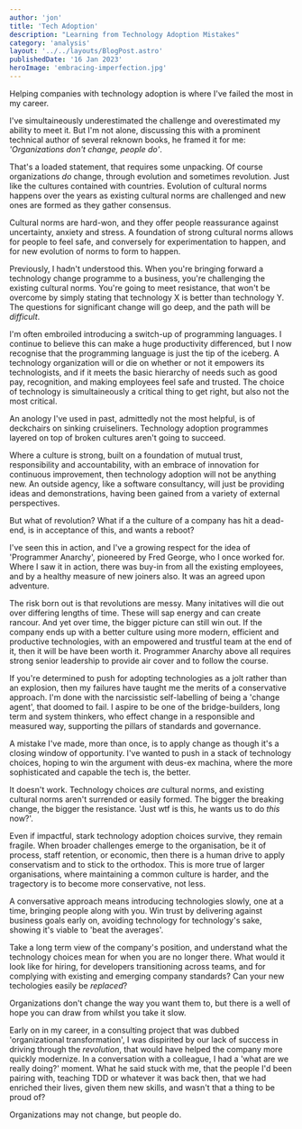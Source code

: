 ```yaml
---
author: 'jon'
title: 'Tech Adoption'
description: "Learning from Technology Adoption Mistakes"
category: 'analysis'
layout: '../../layouts/BlogPost.astro'
publishedDate: '16 Jan 2023'
heroImage: 'embracing-imperfection.jpg'
---
```


Helping companies with technology adoption is where I've failed the most in my career.

I've simultaineously underestimated the challenge and overestimated my ability to meet it. But I'm not alone, discussing this with a prominent technical author of several reknown books, he framed it for me: _'Organizations don't change, people do'_.

That's a loaded statement, that requires some unpacking. Of course organizations _do_ change, through evolution and sometimes revolution. Just like the cultures contained with countries. Evolution of cultural norms happens over the years as existing cultural norms are challenged and new ones are formed as they gather consensus.

Cultural norms are hard-won, and they offer people reassurance against uncertainty, anxiety and stress. A foundation of strong cultural norms allows for people to feel safe, and conversely for experimentation to happen, and for new evolution of norms to form to happen.

Previously, I hadn't understood this. When you're bringing forward a technology change programme to a business, you're challenging the existing cultural norms. You're going to meet resistance, that won't be overcome by simply stating that technology X is better than technology Y. The questions for significant change will go deep, and the path will be _difficult_.

I'm often embroiled introducing a switch-up of programming languages. I continue to believe this can make a huge productivity differenced, but I now recognise that the programming language is just the tip of the iceberg. A technology organization will or die on whether or not it empowers its technologists, and if it meets the basic hierarchy of needs such as good pay, recognition, and making employees feel safe and trusted. The choice of technology is simultaineously a critical thing to get right, but also not the most critical.

An anology I've used in past, admittedly not the most helpful, is of deckchairs on sinking cruiseliners. Technology adoption programmes layered on top of broken cultures aren't going to succeed.

Where a culture is strong, built on a foundation of mutual trust, responsibility and accountability, with an embrace of innovation for continuous improvement, then technology adoption will not be anything new. An outside agency, like a software consultancy, will just be providing ideas and demonstrations, having been gained from a variety of external perspectives.

But what of revolution? What if a the culture of a company has hit a dead-end, is in acceptance of this, and wants a reboot?

I've seen this in action, and I've a growing respect for the idea of 'Programmer Anarchy', pioneered by Fred George, who I once worked for. Where I saw it in action, there was buy-in from all the existing employees, and by a healthy measure of new joiners also. It was an agreed upon adventure.

The risk born out is that revolutions are messy. Many initatives will die out over differing lengths of time. These will sap energy and can create rancour. And yet over time, the bigger picture can still win out. If the company ends up with a better culture using more modern, efficient and productive technologies, with an empowered and trustful team at the end of it, then it will be have been worth it. Programmer Anarchy above all requires strong senior leadership to provide air cover and to follow the course.

If you're determined to push for adopting technologies as a jolt rather than an explosion, then my failures have taught me the merits of a conservative approach. I'm done with the narcissistic self-labelling of being a 'change agent', that doomed to fail. I aspire to be one of the bridge-builders, long term and system thinkers, who effect change in a responsible and measured way, supporting the pillars of standards and governance.

A mistake I've made, more than once, is to apply change as though it's a closing window of opportunity. I've wanted to push in a stack of technology choices, hoping to win the argument with deus-ex machina, where the more sophisticated and capable the tech is, the better.

It doesn't work. Technology choices _are_ cultural norms, and existing cultural norms aren't surrended or easily formed. The bigger the breaking change, the bigger the resistance. 'Just wtf is this, he wants us to do _this_ now?'.

Even if impactful, stark technology adoption choices survive, they remain fragile. When broader challenges emerge to the organisation, be it of process, staff retention, or economic, then there is a human drive to apply conservatism and to stick to the orthodox. This is more true of larger organisations, where maintaining a common culture is harder, and the tragectory is to become more conservative, not less.

A conversative approach means introducing technologies slowly, one at a time, bringing people along with you. Win trust by delivering against business goals early on, avoiding technology for technology's sake, showing it's viable to 'beat the averages'.

Take a long term view of the company's position, and understand what the technology choices mean for when you are no longer there. What would it look like for hiring, for developers transitioning across teams, and for complying with existing and emerging company standards? Can your new techologies easily be _replaced_?

Organizations don't change the way you want them to, but there is a well of hope you can draw from whilst you take it slow.

Early on in my career, in a consulting project that was dubbed 'organizational transformation', I was dispirited by our lack of success in driving through the _revolution_, that would have helped the company more quickly modernize. In a conversation with a colleague, I had a 'what are we really doing?' moment. What he said stuck with me, that the people I'd been pairing with, teaching TDD or whatever it was back then, that we had enriched their lives, given them new skills, and wasn't that a thing to be proud of?

Organizations may not change, but people do.
